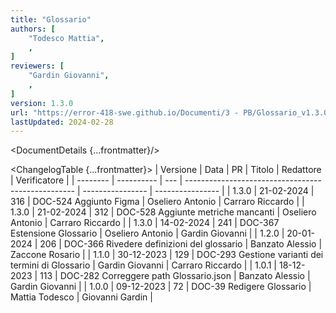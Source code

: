 ```yaml
---
title: "Glossario"
authors: [
	"Todesco Mattia",
	,
]
reviewers: [
	"Gardin Giovanni",
	,
]
version: 1.3.0
url: "https://error-418-swe.github.io/Documenti/3 - PB/Glossario_v1.3.0.pdf"
lastUpdated: 2024-02-28
---
```



<DocumentDetails {...frontmatter}/>

<ChangelogTable {...frontmatter}>
| Versione | Data       | PR  | Titolo                                             | Redattore        | Verificatore     |
| -------- | ---------- | --- | -------------------------------------------------- | ---------------- | ---------------- |
| 1.3.0    | 21-02-2024 | 316 | DOC-524 Aggiunto Figma                             | Oseliero Antonio | Carraro Riccardo |
| 1.3.0    | 21-02-2024 | 312 | DOC-528 Aggiunte metriche mancanti                 | Oseliero Antonio | Carraro Riccardo |
| 1.3.0    | 14-02-2024 | 241 | DOC-367 Estensione Glossario                       | Oseliero Antonio | Gardin Giovanni  |
| 1.2.0    | 20-01-2024 | 206 | DOC-366 Rivedere definizioni del glossario         | Banzato Alessio  | Zaccone Rosario  |
| 1.1.0    | 30-12-2023 | 129 | DOC-293 Gestione varianti dei termini di Glossario | Gardin Giovanni  | Carraro Riccardo |
| 1.0.1    | 18-12-2023 | 113 | DOC-282 Correggere path Glossario.json             | Banzato Alessio  | Gardin Giovanni  |
| 1.0.0    | 09-12-2023 | 72  | DOC-39 Redigere Glossario                          | Mattia Todesco   | Giovanni Gardin  |
</ChangelogTable>

